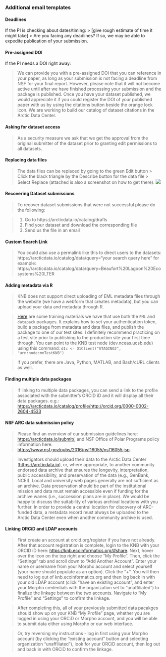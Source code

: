 ### Additional email templates

#### Deadlines
If the PI is checking about dates/timing:
> [give rough estimate of time it might take] 
> Are you facing any deadlines? If so, we may be able to expedite publication of your submission.

#### Pre-assigned DOI
If the PI needs a DOI right away:

> We can provide you with a pre-assigned DOI that you can reference in your paper, as long as your submission is not facing a deadline from NSF for your final report. However, please note that it will not become active until after we have finished processing your submission and the package is published. Once you have your dataset published, we would appreciate it if you could register the DOI of your published paper with us by using the citations button beside the orange lock icon. We are working to build our catalog of dataset citations in the Arctic Data Center.

#### Asking for dataset access
> As a security measure we ask that we get the approval from the original submitter of the dataset prior to granting edit permissions to all datasets. 

#### Replacing data files
> The data files can be replaced by going to the green Edit button > Click the black triangle by the Describe button for the data file > Select Replace (attached is also a screenshot on how to get there).
![](~/datateam_training/images/replace_file.png)

#### Recovering Dataset submissions
> To recover dataset submissions that were not successful please do the following:

> 1. Go to https://arcticdata.io/catalog/drafts
2. Find your dataset and download the corresponding file
3. Send us the file in an email

#### Custom Search Link
> You could also use a permalink like this to direct users to the datasets:
https://arcticdata.io/catalog/data/query="your search query here"
for example: https://arcticdata.io/catalog/data/query=Beaufort%20Lagoon%20Ecosystems%20LTER

#### Adding metadata via R

> KNB does not support direct uploading of EML metadata files through the website (we have a webform that creates metadata), but you can upload your data and metadata through R.

><a href = 'http://training.arcticdata.io/materials/arctic-data-center-training/programming-metadata-and-data-publishing.html' target='_blank'>Here</a> are some training materials we have that use both the `EML` and `datapack` packages. It explains how to set your authentication token, build a package from metadata and data files, and publish the package to one of our test sites. I definitely recommend practicing on a test site prior to publishing to the production site your first time through. You can point to the KNB test node (dev.nceas.ucsb.edu) using this command: `d1c <- D1Client("STAGING2", "urn:node:mnTestKNB")`

> If you prefer, there are Java, Python, MATLAB, and Bash/cURL clients as well.

#### Finding multiple data packages

> If linking to multiple data packages, you can send a link to the profile associated with the submitter’s ORCID iD and it will display all their data packages.
	e.g.: <a href = 'https://arcticdata.io/catalog/profile/http://orcid.org/0000-0002-2604-4533' target='_blank'>https://arcticdata.io/catalog/profile/http://orcid.org/0000-0002-2604-4533</a> 
	
#### NSF ARC data submission policy

> Please find an overview of our submission guidelines here: <a href = 'https://arcticdata.io/submit/' target='_blank'>https://arcticdata.io/submit/</a>, and NSF Office of Polar Programs policy information here: <a href = 'https://www.nsf.gov/pubs/2016/nsf16055/nsf16055.jsp' target='_blank'>https://www.nsf.gov/pubs/2016/nsf16055/nsf16055.jsp</a>.

>Investigators should upload their data to the Arctic Data Center (<a href = 'https://arcticdata.io' target='_blank'>https://arcticdata.io</a>), or, where appropriate, to another community endorsed data archive that ensures the longevity, interpretation, public accessibility, and preservation of the data (e.g., GenBank, NCEI). Local and university web pages generally are not sufficient as an archive. Data preservation should be part of the institutional mission and data must remain accessible even if funding for the archive wanes (i.e., succession plans are in place). We would be happy to discuss the suitability of various archival locations with you further. In order to provide a central location for discovery of ARC-funded data, a metadata record must always be uploaded to the Arctic Data Center even when another community archive is used.


#### Linking ORCiD and LDAP accounts

> First create an account at orcid.org/register if you have not already. After that account registration is complete, login to the KNB with your ORCID iD here: <a href = 'https://knb.ecoinformatics.org/#share' target='_blank'>https://knb.ecoinformatics.org/#share</a>. Next, hover over the icon on the top right and choose "My Profile". Then, click the "Settings" tab and scroll down to "Add Another Account". Enter your name or username from your Morpho account and select yourself (your name should populate as an option). Click the "+". You will then need to log out of knb.ecoinformatics.org and then log back in with your old LDAP account (click "have an existing account", and enter your Morpho credentials with the organization set to "unaffiliated") to finalize the linkage between the two accounts. Navigate to "My Profile" and "Settings" to confirm the linkage.

> After completing this, all of your previously submitted data pacakges should show up on your KNB "My Profile" page, whether you are logged in using your ORCiD or Morpho account, and you will be able to submit data either using Morpho or our web interface.

> Or, try reversing my instructions - log in first using your Morpho account (by clicking the "existing account" button and selecting organization "unaffiliated"), look for your ORCiD account, then log out and back in with ORCiD to confirm the linkage.
